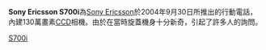 {{Infobox Mobile
| name = Sony Ericsson S700i
| image = 
| screen = 2.3英寸 240×320[[像素|像素]]<br />260000色[[TFT|TFT]]彩屏
| ringtone = 40和弦
| memory = 动态内存32MB
| networks = [[GSM|GSM]] 900/1800/1900 MHz
| connectivity = [[USB|USB]]、[[紅外線|紅外線]]、[[藍牙|藍牙]]
| size = 107.5×49×24.5 mm
| weight = 110[[克|克]]
}}
'''Sony Ericsson S700i'''為[[Sony_Ericsson|Sony Ericsson]]於2004年9月30日所推出的行動電話，內建130萬畫素[[CCD|CCD]]相機。由於在當時旋蓋機身十分新奇，引起了許多人的詢問。
{{SEphones}}

[[Category:索尼愛立信手機|S700i]]
